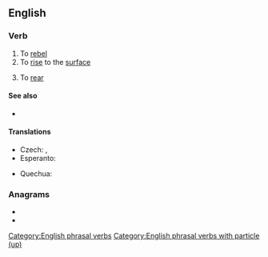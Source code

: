 ==English==

===Verb===
{{en-verb|rises up|rising up|rose up|risen up}}

# To [[rebel]]
# To [[rise]] to the [[surface]]
# {{lb|en|of a horse etc}} To [[rear]]

====See also====
* {{l|en|uprise}}

====Translations====
{{trans-top|to rise to the surface}}
* Czech: {{t|cs|povstat|pf}}, {{t|cs|povstávat|impf}}
* Esperanto: {{t|eo|leviĝi}}
{{trans-mid}}
* Quechua: {{t|qu|lluqsiy}}
{{trans-bottom}}

===Anagrams===
* {{l|en|Epirus}}
* {{l|en|uprise}}

[[Category:English phrasal verbs]]
[[Category:English phrasal verbs with particle (up)]]